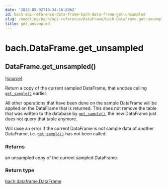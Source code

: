 ```yaml
---
date: '2022-05-02T10:34:16.896Z'
id: bach-api-reference-data-frame-bach-data-frame-get-unsampled
slug: /modeling/bach/api-reference/DataFrame/bach.DataFrame.get-unsampled/
title: get_unsampled
---
```


# bach.DataFrame.get_unsampled

<div class="method">

<h2 class="signature-method"><span class="additional-name">DataFrame.</span><span class="name">get_unsampled(</span><small class="parameter-list"></small>)</h2>


&#8203;<span class="view-source">[[source]](https://github.com/objectiv/objectiv-analytics/blob/main/bach/bach/dataframe.py)</span>

<div class="content">

Return a copy of the current sampled DataFrame, that undoes calling [`get_sample()`](/docs/modeling/bach/api-reference/DataFrame/bach.DataFrame.get-sample/#bach.DataFrame.get-sample) earlier.

All other operations that have been done on the sample DataFrame will be applied on the DataFrame
that is returned. This does not remove the table that was written to the database by
[`get_sample()`](/docs/modeling/bach/api-reference/DataFrame/bach.DataFrame.get-sample/#bach.DataFrame.get-sample), the new DataFrame just does not query that table anymore.

Will raise an error if the current DataFrame is not sample data of another DataFrame, i.e.
[`get_sample()`](/docs/modeling/bach/api-reference/DataFrame/bach.DataFrame.get-sample/#bach.DataFrame.get-sample) has not been called.


### Returns

an unsampled copy of the current sampled DataFrame.



### Return type

[bach.dataframe.DataFrame](/docs/modeling/bach/api-reference/DataFrame/bach.DataFrame/#bach.DataFrame)



</div>

</div>
